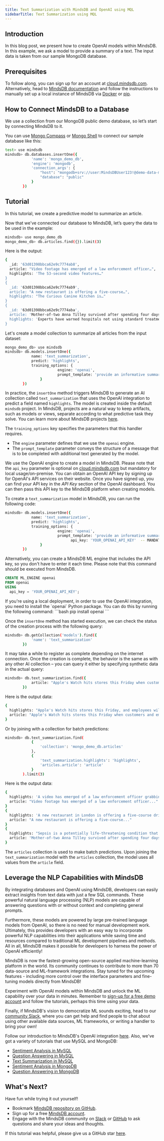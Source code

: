 ```yaml
---
title: Text Summarization with MindsDB and OpenAI using MQL
sidebarTitle: Text Summarization using MQL
---
```


## Introduction

In this blog post, we present how to create OpenAI models within MindsDB. In this example, we ask a model to provide a summary of a text. The input data is taken from our sample MongoDB database.

## Prerequisites

To follow along, you can sign up for an account at [cloud.mindsdb.com](https://cloud.mindsdb.com/register/nlp). Alternatively, head to [MindsDB documentation](https://docs.mindsdb.com/) and follow the instructions to manually set up a local instance of MindsDB via [Docker](/setup/self-hosted/docker) or [pip](/setup/self-hosted/pip/source).

## How to Connect MindsDB to a Database

We use a collection from our MongoDB public demo database, so let’s start by connecting MindsDB to it.

You can use [Mongo Compass](/connect/mongo-compass) or [Mongo Shell](/connect/mongo-shell) to connect our sample database like this:

```bash
test> use mindsdb
mindsdb> db.databases.insertOne({
            'name': 'mongo_demo_db',
            'engine': 'mongodb',
            'connection_args': {
                "host": "mongodb+srv://user:MindsDBUser123!@demo-data-mdb.trzfwvb.mongodb.net/",
                "database": "public"
            }
        })
```

## Tutorial

In this tutorial, we create a predictive model to summarize an article.

Now that we've connected our database to MindsDB, let’s query the data to be used in the example:

```bash
mindsdb> use mongo_demo_db
mongo_demo_db> db.articles.find({}).limit(3)
```

Here is the output:

```bash
{
  _id: '63d01398bbca62e9c7774ab8',
  article: "Video footage has emerged of a law enforcement officer…",
  highlights: 'The 53-second video features…"
}
{
  _id: '63d01398bbca62e9c7774ab9',
  article: "A new restaurant is offering a five-course…",
  highlights: "The Curious Canine Kitchen is…"
}
{
  _id: '63d01398bbca62e9c7774aba',
  article: 'Mother-of-two Anna Tilley survived after spending four days…',
  highlights: 'Experts have warned hospitals not using standard treatment…'
}
```

Let's create a model collection to summarize all articles from the input dataset:

```bash
mongo_demo_db> use mindsdb
mindsdb> db.models.insertOne({
            name: 'text_summarization',
            predict: 'highlights',
            training_options: {
                        engine: 'openai',
                        prompt_template: 'provide an informative summary of the text text:{{article}} using full sentences'
                }
        })
```

In practice, the `insertOne` method triggers MindsDB to generate an AI collection called `text_summarization` that uses the OpenAI integration to predict a field named `highlights`. The model is created inside the default `mindsdb` project. In MindsDB, projects are a natural way to keep artifacts, such as models or views, separate according to what predictive task they solve. You can learn more about MindsDB projects [here](/sql/project).

The `training_options` key specifies the parameters that this handler requires.

- The `engine` parameter defines that we use the `openai` engine.
- The `prompt_template` parameter conveys the structure of a message that is to be completed with additional text generated by the model.

<Warning title = "Using OpenAI Locally or On-Premises" icon = "triangle-exclamation" color="#fcd34dcc" >

We use the OpenAI engine to create a model in MindsDB. Please note that the `api_key` parameter is optional on [cloud.mindsdb.com](https://cloud.mindsdb.com/register/nlp) but mandatory for local usage/on-premise. You can obtain an OpenAI API key by signing up for OpenAI's API services on their website. Once you have signed up, you can find your API key in the *API Key* section of the OpenAI dashboard. You can then pass this API key to the MindsDB platform when creating models.

To create a `text_summarization` model in MindsDB, you can run the following code:

```bash
mindsdb> db.models.insertOne({
            name: 'text_summarization',
            predict: 'highlights',
            training_options: {
                        engine: 'openai',
                        prompt_template: 'provide an informative summary of the text text:{{article}} using full sentences',
			                  api_key: 'YOUR_OPENAI_API_KEY'  -- MANDATORY FOR LOCAL MODE
                }
        })
```

Alternatively, you can create a MindsDB ML engine that includes the API key, so you don't have to enter it each time. Please note that this command should be executed from MindsDB.

```sql
CREATE ML_ENGINE openai
FROM openai
USING
  api_key = 'YOUR_OPENAI_API_KEY';
```

<Warning title = "Installing Dependencies for OpenAI Locally or On-Premises" icon = "triangle-exclamation" color="#fcd34dcc" >
If you're using a local deployment, in order to use the OpenAI integration, you need to install the `openai` Python package. You can do this by running the following command:
```bash
pip install openai
```
</Warning>


</Warning>

Once the `insertOne` method has started execution, we can check the status of the creation process with the following query:

```bash
mindsdb> db.getCollection('models').find({
            'name': 'text_summarization'
        })
```

It may take a while to register as complete depending on the internet connection. Once the creation is complete, the behavior is the same as with any other AI collection – you can query it either by specifying synthetic data in the actual query:

```bash
mindsdb> db.text_summarization.find({
            article: "Apple's Watch hits stores this Friday when customers and employees alike will be able to pre-order the timepiece. And boss Tim Cook is rewarding his staff by offering them a 50 per cent discount on the device."
        })
```

Here is the output data:

```bash
{
  highlights: "Apple's Watch hits stores this Friday, and employees will be able to pre-order the",
  article: "Apple's Watch hits stores this Friday when customers and employees alike will be able to pre-order the timepiece. And boss Tim Cook is rewarding his staff by offering them a 50 per cent discount on the device."
}
```

Or by joining with a collection for batch predictions:

```bash
mindsdb> db.text_summarization.find(
            {
                'collection': 'mongo_demo_db.articles'
            },
            {
                'text_summarization.highlights': 'highlights',
                'articles.article': 'article'
            }
        ).limit(3)
```

Here is the output data:

```bash
{
  highlights: 'A video has emerged of a law enforcement officer grabbing a cell phone from a woman who was',
  article: "Video footage has emerged of a law enforcement officer..."
}
{
  highlights: 'A new restaurant in London is offering a five-course drink-paired menu for dogs',
  article: "A new restaurant is offering a five-course..."
}
{
  highlights: "Sepsis is a potentially life-threatening condition that occurs when the body's response to an",
  article: 'Mother-of-two Anna Tilley survived after spending four days...'
}
```

The `articles` collection is used to make batch predictions. Upon joining the `text_summarization` model with the `articles` collection, the model uses all values from the `article` field.

## Leverage the NLP Capabilities with MindsDB

By integrating databases and OpenAI using MindsDB, developers can easily extract insights from text data with just a few SQL commands. These powerful natural language processing (NLP) models are capable of answering questions with or without context and completing general prompts.

Furthermore, these models are powered by large pre-trained language models from OpenAI, so there is no need for manual development work. Ultimately, this provides developers with an easy way to incorporate powerful NLP capabilities into their applications while saving time and resources compared to traditional ML development pipelines and methods. All in all, MindsDB makes it possible for developers to harness the power of OpenAI efficiently!

MindsDB is now the fastest-growing open-source applied machine-learning platform in the world. Its community continues to contribute to more than 70 data-source and ML-framework integrations. Stay tuned for the upcoming features - including more control over the interface parameters and fine-tuning models directly from MindsDB!

Experiment with OpenAI models within MindsDB and unlock the ML capability over your data in minutes. Remember to [sign-up for a free demo account](https://cloud.mindsdb.com/register/nlp) and follow the tutorials, perhaps this time using your data.

Finally, if MindsDB's vision to democratize ML sounds exciting, head to our [community Slack](https://mindsdb.com/joincommunity), where you can get help and find people to chat about using other available data sources, ML frameworks, or writing a handler to bring your own!

Follow our introduction to MindsDB's OpenAI integration [here](https://mindsdb.com/blog/extract-insights-from-text-inside-databases-using-openai-gpt3-and-mindsdb-integration). Also, we've got a variety of tutorials that use MySQL and MongoDB:

- [Sentiment Analysis in MySQL](/nlp/sentiment-analysis-inside-mysql-with-openai)
- [Question Answering in MySQL](/nlp/question-answering-inside-mysql-with-openai)
- [Text Summarization in MySQL](/nlp/text-summarization-inside-mysql-with-openai)
- [Sentiment Analysis in MongoDB](/nlp/sentiment-analysis-inside-mongodb-with-openai)
- [Question Answering in MongoDB](/nlp/question-answering-inside-mongodb-with-openai)

## What's Next?

Have fun while trying it out yourself!

- Bookmark [MindsDB repository on GitHub](https://github.com/mindsdb/mindsdb).
- Sign up for a free [MindsDB account](https://cloud.mindsdb.com/register/nlp).
- Engage with the MindsDB community on [Slack](https://mindsdb.com/joincommunity) or [GitHub](https://github.com/mindsdb/mindsdb/discussions) to ask questions and share your ideas and thoughts.

If this tutorial was helpful, please give us a GitHub star [here](https://github.com/mindsdb/mindsdb).
